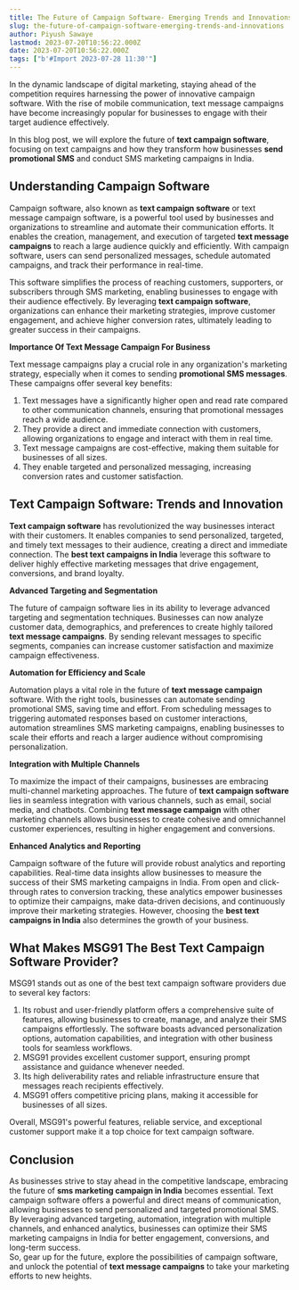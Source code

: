 ```yaml
---
title: The Future of Campaign Software- Emerging Trends and Innovations
slug: the-future-of-campaign-software-emerging-trends-and-innovations
author: Piyush Sawaye
lastmod: 2023-07-20T10:56:22.000Z
date: 2023-07-20T10:56:22.000Z
tags: ["b'#Import 2023-07-28 11:30'"]
---
```


In the dynamic landscape of digital marketing, staying ahead of the competition requires harnessing the power of innovative campaign software. With the rise of mobile communication, text message campaigns have become increasingly popular for businesses to engage with their target audience effectively.   


In this blog post, we will explore the future of **text campaign software**, focusing on text campaigns and how they transform how businesses **send promotional SMS** and conduct SMS marketing campaigns in India.  


**Understanding Campaign Software**
-----------------------------------

Campaign software, also known as **text campaign software** or text message campaign software, is a powerful tool used by businesses and organizations to streamline and automate their communication efforts. It enables the creation, management, and execution of targeted **text message campaigns** to reach a large audience quickly and efficiently. With campaign software, users can send personalized messages, schedule automated campaigns, and track their performance in real-time.   


This software simplifies the process of reaching customers, supporters, or subscribers through SMS marketing, enabling businesses to engage with their audience effectively. By leveraging **text campaign software**, organizations can enhance their marketing strategies, improve customer engagement, and achieve higher conversion rates, ultimately leading to greater success in their campaigns.  


**Importance Of Text Message Campaign For Business**   


Text message campaigns play a crucial role in any organization's marketing strategy, especially when it comes to sending **promotional SMS messages**. These campaigns offer several key benefits:

1. Text messages have a significantly higher open and read rate compared to other communication channels, ensuring that promotional messages reach a wide audience.
2. They provide a direct and immediate connection with customers, allowing organizations to engage and interact with them in real time.
3. Text message campaigns are cost-effective, making them suitable for businesses of all sizes.
4. They enable targeted and personalized messaging, increasing conversion rates and customer satisfaction.

**Text Campaign Software: Trends and Innovation**
-------------------------------------------------

**Text campaign software** has revolutionized the way businesses interact with their customers. It enables companies to send personalized, targeted, and timely text messages to their audience, creating a direct and immediate connection. The **best text campaigns in India** leverage this software to deliver highly effective marketing messages that drive engagement, conversions, and brand loyalty.  


**Advanced Targeting and Segmentation**

The future of campaign software lies in its ability to leverage advanced targeting and segmentation techniques. Businesses can now analyze customer data, demographics, and preferences to create highly tailored **text message campaigns**. By sending relevant messages to specific segments, companies can increase customer satisfaction and maximize campaign effectiveness.  


**Automation for Efficiency and Scale**

Automation plays a vital role in the future of **text message campaign** software. With the right tools, businesses can automate sending promotional SMS, saving time and effort. From scheduling messages to triggering automated responses based on customer interactions, automation streamlines SMS marketing campaigns, enabling businesses to scale their efforts and reach a larger audience without compromising personalization.  


**Integration with Multiple Channels**

To maximize the impact of their campaigns, businesses are embracing multi-channel marketing approaches. The future of **text campaign software** lies in seamless integration with various channels, such as email, social media, and chatbots. Combining **text message campaign** with other marketing channels allows businesses to create cohesive and omnichannel customer experiences, resulting in higher engagement and conversions.  


**Enhanced Analytics and Reporting**

Campaign software of the future will provide robust analytics and reporting capabilities. Real-time data insights allow businesses to measure the success of their SMS marketing campaigns in India. From open and click-through rates to conversion tracking, these analytics empower businesses to optimize their campaigns, make data-driven decisions, and continuously improve their marketing strategies. However, choosing the **best text campaigns in India** also determines the growth of your business.   


**What Makes MSG91 The Best Text Campaign Software Provider?**
--------------------------------------------------------------

MSG91 stands out as one of the best text campaign software providers due to several key factors:  


1. Its robust and user-friendly platform offers a comprehensive suite of features, allowing businesses to create, manage, and analyze their SMS campaigns effortlessly. The software boasts advanced personalization options, automation capabilities, and integration with other business tools for seamless workflows.
2. MSG91 provides excellent customer support, ensuring prompt assistance and guidance whenever needed.
3. Its high deliverability rates and reliable infrastructure ensure that messages reach recipients effectively.
4. MSG91 offers competitive pricing plans, making it accessible for businesses of all sizes.

Overall, MSG91's powerful features, reliable service, and exceptional customer support make it a top choice for text campaign software.  


**Conclusion**
--------------

As businesses strive to stay ahead in the competitive landscape, embracing the future of **sms marketing campaign in India** becomes essential. Text campaign software offers a powerful and direct means of communication, allowing businesses to send personalized and targeted promotional SMS. By leveraging advanced targeting, automation, integration with multiple channels, and enhanced analytics, businesses can optimize their SMS marketing campaigns in India for better engagement, conversions, and long-term success.  
So, gear up for the future, explore the possibilities of campaign software, and unlock the potential of **text message campaigns** to take your marketing efforts to new heights.

